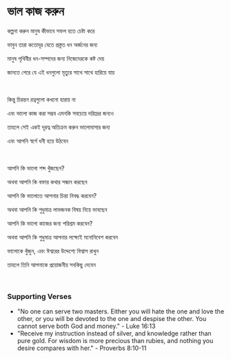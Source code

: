 # ভাল কাজ করুন

কল্পনা করুন মানুষ কীভাবে সফল হতে চেষ্টা করে

ভাবুন তারা কতোদূর যেতে প্রস্তুত ধন অর্জনের জন্য

মানুষ পৃথিবীর ধন-সম্পদের জন্য নিজেদেরকে কষ্ট দেয়

জানতে পেরে যে এই ধনগুলো মৃত্যুর সাথে সাথে হারিয়ে যায়

<br />

কিন্তু চিরন্তন রত্নগুলো কখনো হারায় না

এবং ভালো কাজ করা সম্ভব এমনকি সবচেয়ে দরিদ্রের জন্যও

তাহলে সেই একই দূরত্ব অতিক্রম করুন ভালোবাসার জন্য

এবং আপনি স্বর্গে ধনী হয়ে উঠবেন

<br />

আপনি কি ভালো শব্দ খুঁজছেন?

অথবা আপনি কি বক্তার কথার সন্ধান করছেন

আপনি কি ভালোতে আপনার চিন্তা নিবদ্ধ করবেন?

অথবা আপনি কি শুধুমাত্র লাভজনক বিষয় নিয়ে ভাবছেন

আপনি কি ভালো কাজের জন্য পরিশ্রম করবেন?

অথবা আপনি কি শুধুমাত্র আপনার লক্ষ্যেই মনোনিবেশ করবেন

ভালোকে খুঁজুন, এবং ঈশ্বরের উদ্দেশ্যে বিশ্বাস রাখুন

তাহলে তিনি আপনাকে প্রয়োজনীয় সবকিছু দেবেন

<br />

### Supporting Verses

- "No one can serve two masters. Either you will hate the one and love the other, or you will be devoted to the one and despise the other. You cannot serve both God and money." - Luke 16:13
- "Receive my instruction instead of silver, and knowledge rather than pure gold. For wisdom is more precious than rubies, and nothing you desire compares with her." - Proverbs 8:10-11